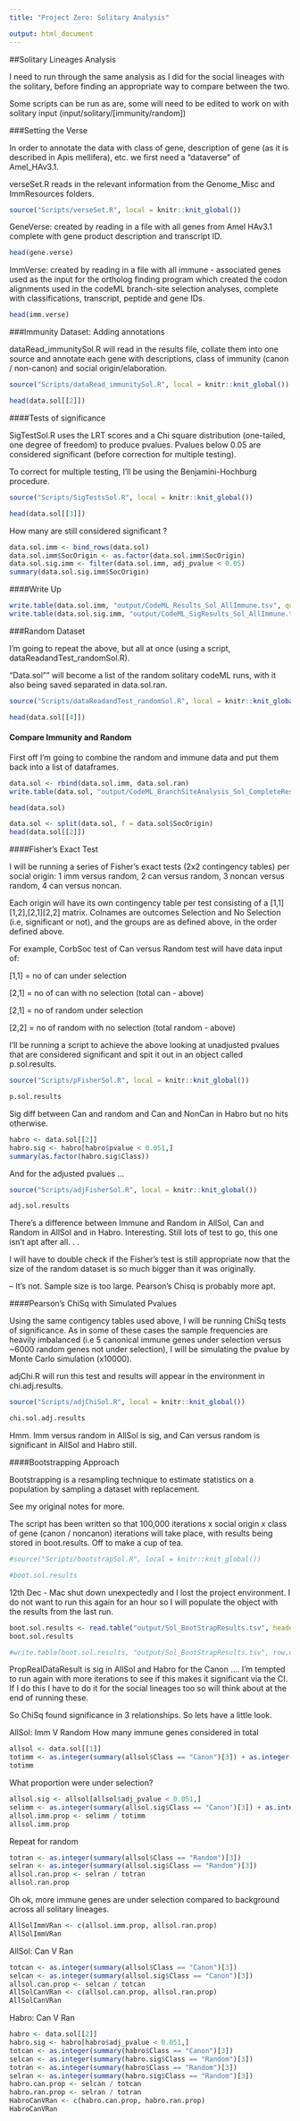 ```yaml
---
title: "Project Zero: Solitary Analysis"

output: html_document
---
```


##Solitary Lineages Analysis

I need to run through the same analysis as I did for the social lineages with the solitary, before finding an appropriate way to compare between the two. 

Some scripts can be run as are, some will need to be edited to work on with solitary input (input/solitary/[immunity/random])

###Setting the Verse

In order to annotate the data with class of gene, description of gene (as it is described in Apis mellifera), etc. we first need a "dataverse" of Amel_HAv3.1.

verseSet.R reads in the relevant information from the Genome_Misc and ImmResources folders.

```r
source("Scripts/verseSet.R", local = knitr::knit_global())
```


GeneVerse: created by reading in a file with all genes from Amel HAv3.1 complete with gene product description and transcript ID.

```r
head(gene.verse)
```

ImmVerse: created by reading in a file with all immune - associated genes used as the input for the ortholog finding program which created the codon alignments used in the codeML branch-site selection analyses, complete with classifications, transcript, peptide and gene IDs.

```r
head(imm.verse)
```

###Immunity Dataset: Adding annotations

dataRead_immunitySol.R will read in the results file, collate them into one source and annotate each gene with descriptions, class of immunity (canon / non-canon) and social origin/elaboration.

```r
source("Scripts/dataRead_immunitySol.R", local = knitr::knit_global())
```

```r
head(data.sol[[2]])
```

####Tests of significance

SigTestSol.R uses the LRT scores and a Chi square distribution (one-tailed, one degree of freedom) to produce pvalues. Pvalues below 0.05 are considered significant (before correction for multiple testing).

To correct for multiple testing, I'll be using the Benjamini-Hochburg procedure.


```r
source("Scripts/SigTestsSol.R", local = knitr::knit_global())
```

```r
head(data.sol[[3]])
```

How many are still considered significant ? 

```r
data.sol.imm <- bind_rows(data.sol)
data.sol.imm$SocOrigin <- as.factor(data.sol.imm$SocOrigin)
data.sol.sig.imm <- filter(data.sol.imm, adj_pvalue < 0.05)
summary(data.sol.sig.imm$SocOrigin)
```

####Write Up

```r
write.table(data.sol.imm, "output/CodeML_Results_Sol_AllImmune.tsv", quote = F, row.names = F, sep = "\t")
write.table(data.sol.sig.imm, "output/CodeML_SigResults_Sol_AllImmune.tsv", quote = F, row.names = F, sep = "\t")
```

###Random Dataset

I'm going to repeat the above, but all at once (using a script, dataReadandTest_randomSol.R).

"Data.sol"" will become a list of the random solitary codeML runs, with it also being saved separated in data.sol.ran.

```r
source("Scripts/dataReadandTest_randomSol.R", local = knitr::knit_global())
```

```r
head(data.sol[[4]])
```

#### Compare Immunity and Random

First off I'm going to combine the random and immune data and put them back into a list of dataframes.

```r
data.sol <- rbind(data.sol.imm, data.sol.ran)
write.table(data.sol, "output/CodeML_BranchSiteAnalysis_Sol_CompleteResults.tsv", sep="\t", row.names=F, quote=F)

head(data.sol)

data.sol <- split(data.sol, f = data.sol$SocOrigin)
head(data.sol[[2]])
```

####Fisher's Exact Test

I will be running a series of Fisher's exact tests (2x2 contingency tables) per social origin: 1 imm versus random, 2 can versus random, 3 noncan versus random, 4 can versus noncan.

Each origin will have its own contingency table per test consisting of a [1,1][1,2],[2,1][2,2] matrix. Colnames are outcomes Selection and No Selection (i.e, significant or not), and the groups are as defined above, in the order defined above. 

For example, CorbSoc test of Can versus Random test will have data input of:

[1,1] = no of can under selection

[2,1] = no of can with no selection (total can - above)

[2,1] = no of random under selection

[2,2] = no of random with no selection (total random - above)

I'll be running a script to achieve the above looking at unadjusted pvalues that are considered significant and spit it out in an object called p.sol.results.

```r
source("Scripts/pFisherSol.R", local = knitr::knit_global())
```

```r
p.sol.results
```

Sig diff between Can and random and Can and NonCan in Habro but no hits otherwise. 

```r
habro <- data.sol[[2]]
habro.sig <- habro[habro$pvalue < 0.051,]
summary(as.factor(habro.sig$Class))
```


And for the adjusted pvalues ...

```r
source("Scripts/adjFisherSol.R", local = knitr::knit_global())
```

```r
adj.sol.results
```

There's a difference between Immune and Random in AllSol, Can and Random in AllSol and in Habro. Interesting. Still lots of test to go, this one isn't apt after all. . . 

I will have to double check if the Fisher's test is still appropriate now that the size of the random dataset is so much bigger than it was originally.

-- It's not. Sample size is too large. Pearson's Chisq is probably  more apt.

####Pearson's ChiSq with Simulated Pvalues

Using the same contigency tables used above, I will be running ChiSq tests of significance. As in some of these cases the sample frequencies are heavily imbalanced (i.e 5 canonical immune genes under selection versus ~6000 random genes not under selection), I will be simulating the pvalue by Monte Carlo simulation (x10000). 

adjChi.R will run this test and results will appear in the environment in chi.adj.results.

```r
source("Scripts/adjChiSol.R", local = knitr::knit_global())
```

```r
chi.sol.adj.results
```

Hmm. Imm versus random in AllSol is sig, and Can versus random is significant in AllSol and Habro still. 

####Bootstrapping Approach

Bootstrapping is a resampling technique to estimate statistics on a population by sampling a dataset with replacement.

See my original notes for more.

The script has been written so that 100,000 iterations x social origin x class of gene (canon / noncanon) iterations will take place, with results being stored in boot.results. Off to make a cup of tea.

```r
#source("Scripts/bootstrapSol.R", local = knitr::knit_global())
```

```r
#boot.sol.results
```

12th Dec - Mac shut down unexpectedly and I lost the project environment. I do not want to run this again for an hour so I will populate the object with the results from the last run.

```r
boot.sol.results <- read.table("output/Sol_BootStrapResults.tsv", header = T)
boot.sol.results
```





```r
#write.table(boot.sol.results, "output/Sol_BootStrapResults.tsv", row.names = F, quote = F, sep = "\t")
```

PropRealDataResult is sig in AllSol and Habro for the Canon .... I'm tempted to run again with more iterations to see if this makes it significant via the CI. If I do this I have to do it for the social lineages too so will think about at the end of running these.

So ChiSq found significance in 3 relationships. So lets have a little look.

AllSol: Imm V Random
How many immune genes considered in total

```r
allsol <- data.sol[[1]]
totimm <- as.integer(summary(allsol$Class == "Canon")[3]) + as.integer(summary(allsol$Class == "NonCanon")[3])
totimm
```

What proportion were under selection?

```r
allsol.sig <- allsol[allsol$adj_pvalue < 0.051,]
selimm <- as.integer(summary(allsol.sig$Class == "Canon")[3]) + as.integer(summary(allsol.sig$Class == "NonCanon")[3])
allsol.imm.prop <- selimm / totimm
allsol.imm.prop
```

Repeat for random

```r
totran <- as.integer(summary(allsol$Class == "Random")[3])
selran <- as.integer(summary(allsol.sig$Class == "Random")[3])
allsol.ran.prop <- selran / totran
allsol.ran.prop
```

Oh ok, more immune genes are under selection compared to background across all solitary lineages.

```r
AllSolImmVRan <- c(allsol.imm.prop, allsol.ran.prop)
AllSolImmVRan
```


AllSol: Can V Ran

```r
totcan <- as.integer(summary(allsol$Class == "Canon")[3])
selcan <- as.integer(summary(allsol.sig$Class == "Canon")[3])
allsol.can.prop <- selcan / totcan
AllSolCanVRan <- c(allsol.can.prop, allsol.ran.prop)
AllSolCanVRan
```

Habro: Can V Ran

```r
habro <- data.sol[[2]]
habro.sig <- habro[habro$adj_pvalue < 0.051,]
totcan <- as.integer(summary(habro$Class == "Canon")[3])
selcan <- as.integer(summary(habro.sig$Class == "Random")[3])
totran <- as.integer(summary(habro$Class == "Random")[3])
selran <- as.integer(summary(habro.sig$Class == "Random")[3])
habro.can.prop <- selcan / totcan 
habro.ran.prop <- selran / totran
HabroCanVRan <- c(habro.can.prop, habro.ran.prop)
HabroCanVRan
```


